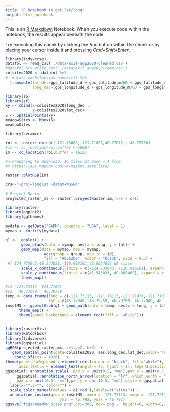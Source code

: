 ```yaml
---
title: "R Notebook to get lat/long"
output: html_notebook
---
```


This is an [R Markdown](http://rmarkdown.rstudio.com) Notebook. When you execute code within the notebook, the results appear beneath the code. 

Try executing this chunk by clicking the *Run* button within the chunk or by placing your cursor inside it and pressing *Cmd+Shift+Enter*. 

```r
library(tidyverse)
datafol <- read_csv('./data/exif-aug2020-cleaned.csv')
#datafol %>% write_csv('./data/exif_aug2020-temp.csv')
colsites2020 <- datafol %>% 
#  mutate_each(funs(as.numeric)) %>%
  transmute(lat_dec=gps_latitude_d + gps_latitude_m/60 + gps_latitude_s/60^2,
            long_dec=(gps_longitude_d + gps_longitude_m/60 + gps_longitude_s/60^2) * -1) %>% as.data.frame()
```

```r
library(sp)
library(sf)
xy <- cbind(x=colsites2020$long_dec , 
            y=colsites2020$lat_dec)
S <- SpatialPoints(xy)
meadowSites <- bbox(S)
meadowSites
```

```r
library(ceramic)

roi <- raster::extent(-121.73088,-121.71093,46.77072 , 46.79736)
#im <- cc_location(roi,buffer = 5000)
im <- cc_location(roi,buffer = 1e12)

#> Preparing to download: 16 tiles at zoom = 4 from 
#> https://api.mapbox.com/v4/mapbox.satellite/

raster::plotRGB(im)

crs<-"+proj=longlat +datum=WGS84"

# Project Raster
projected_raster_ms <- raster::projectRaster(im, crs = crs)

```

```r
library(raster)
library(ggplot2)
library(ggthemes)

mydata <- getData("GADM", country = "USA", level = 1)
mymap <- fortify(mydata)

g1 <-  ggplot() +
       geom_blank(data = mymap, aes(x = long, y = lat)) +
       geom_map(data = mymap, map = mymap,
                 aes(group = group, map_id = id),
                 fill = "#b2b2b2", color = "black", size = 0.3) +
 #[-124.733643,45.543831,-116.916161,49.002405] WA state
       scale_x_continuous(limits = c(-124.733643, -116.916161), expand = c(0, 0)) +
       scale_y_continuous(limits = c(45.543831, 49.002405), expand = c(0, 0)) +
       theme_map()

#s1 -121.73113 -121.71071
#s2   46.77049   46.79759
temp <- data.frame(long = c(-121.73113, -121.73113,-121.71071,-121.71071, -121.73113),
                   lat = c(46.77049, 46.79759, 46.79759, 46.77049, 46.77049))
insetMS <- ggplotGrob(g1 + geom_path(data = temp, aes(x = long, y = lat), color="blue", size = 5) +  coord_map("polyconic") +
      theme_map() +
      theme(panel.background = element_rect(fill = 'white')))
  

```

```r
library(rasterVis)
library(RStoolbox)
library(tidyverse)
library(ggspatial)
ggRGB(projected_raster_ms, r=1,g=2, b=3)  +  
   geom_spatial_point(data=colsites2020, aes(long_dec,lat_dec,color='red')) +
    coord_sf(crs = 4326)   +
theme(panel.background = element_rect(colour = "black", fill="white"),
      axis.text.x = element_text(angle = 45, hjust = 1), legend.position = "bottom") +
ggspatial::annotation_scale(  pad_x = unit(0.5, "mm"),pad_y = unit(0.5, "mm"),location = "bl", width_hint = 0.5)+
     ggspatial::annotation_north_arrow(location = "lr", which_north = "true", 
     pad_x = unit(0.5, "mm"),pad_y = unit(0.5, "mm"),style = ggspatial::north_arrow_fancy_orienteering) +
  labs(x="",y="", color="") +
  scale_color_manual(values = c('red'),labels=c("sites")) +
  annotation_custom(grob = insetMS, xmin = -121.73113, xmax = -121.7211,
                        ymin = 46.792, ymax = 46.797)
ggsave("figs/meadow_sites.png",dpi=300, dev='png',  height=8, width=8,units="in")
        
```